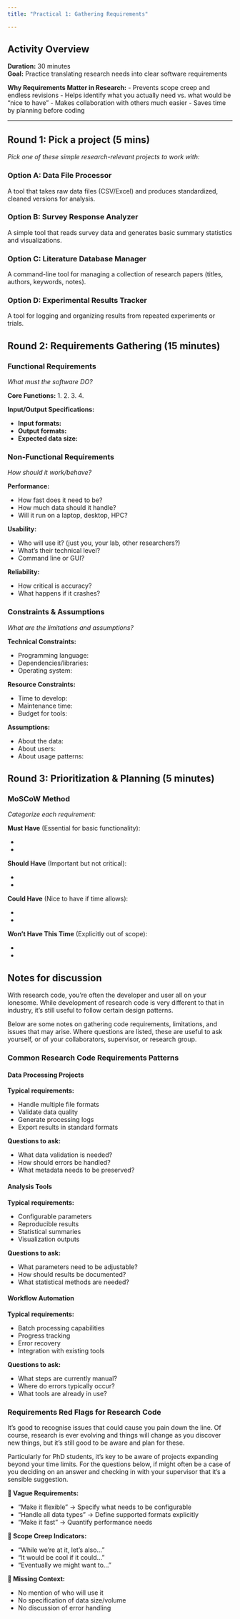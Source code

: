 ```yaml
---
title: "Practical 1: Gathering Requirements"

---
```


## Activity Overview

**Duration:** 30 minutes  
**Goal:** Practice translating research needs into clear software requirements

**Why Requirements Matter in Research:**
- Prevents scope creep and endless revisions
- Helps identify what you actually need vs. what would be "nice to have"
- Makes collaboration with others much easier
- Saves time by planning before coding

---

## Round 1: Pick a project (5 mins)

*Pick one of these simple research-relevant projects to work with:*

### Option A: Data File Processor
A tool that takes raw data files (CSV/Excel) and produces standardized, cleaned versions for analysis.

### Option B: Survey Response Analyzer  
A simple tool that reads survey data and generates basic summary statistics and visualizations.

### Option C: Literature Database Manager
A command-line tool for managing a collection of research papers (titles, authors, keywords, notes).

### Option D: Experimental Results Tracker
A tool for logging and organizing results from repeated experiments or trials.

## Round 2: Requirements Gathering (15 minutes)

### Functional Requirements

*What must the software DO?*

**Core Functions:**
1. 
2. 
3. 
4. 

**Input/Output Specifications:**

- **Input formats:** 
- **Output formats:** 
- **Expected data size:** 

### Non-Functional Requirements

*How should it work/behave?*

**Performance:**

- How fast does it need to be? 
- How much data should it handle?
- Will it run on a laptop, desktop, HPC?

**Usability:**

- Who will use it? (just you, your lab, other researchers?)
- What's their technical level? 
- Command line or GUI? 

**Reliability:**

- How critical is accuracy? 
- What happens if it crashes?


### Constraints & Assumptions

*What are the limitations and assumptions?*

**Technical Constraints:**

- Programming language: 
- Dependencies/libraries: 
- Operating system: 

**Resource Constraints:**

- Time to develop: 
- Maintenance time: 
- Budget for tools: 

**Assumptions:**

- About the data: 
- About users: 
- About usage patterns: 

## Round 3: Prioritization & Planning (5 minutes)

### MoSCoW Method

*Categorize each requirement:*

**Must Have** (Essential for basic functionality):

- 
- 

**Should Have** (Important but not critical):

- 
- 

**Could Have** (Nice to have if time allows):

- 
- 

**Won't Have This Time** (Explicitly out of scope):

- 
- 

## Notes for discussion

With research code, you're often the developer and user all on your lonesome. While development of research code is very different to that in industry, it's still useful to follow certain design patterns.

Below are some notes on gathering code requirements, limitations, and issues that may arise. Where questions are listed, these are useful to ask yourself, or of your collaborators, supervisor, or research group.

### Common Research Code Requirements Patterns

#### Data Processing Projects

**Typical requirements:**

- Handle multiple file formats
- Validate data quality
- Generate processing logs
- Export results in standard formats

**Questions to ask:**

- What data validation is needed?
- How should errors be handled?
- What metadata needs to be preserved?

#### Analysis Tools

**Typical requirements:**

- Configurable parameters
- Reproducible results
- Statistical summaries
- Visualization outputs

**Questions to ask:**

- What parameters need to be adjustable?
- How should results be documented?
- What statistical methods are needed?

#### Workflow Automation

**Typical requirements:**

- Batch processing capabilities
- Progress tracking
- Error recovery
- Integration with existing tools

**Questions to ask:**

- What steps are currently manual?
- Where do errors typically occur?
- What tools are already in use?


### Requirements Red Flags for Research Code

It's good to recognise issues that could cause you pain down the line. Of course, research is ever evolving and things will change as you discover new things, but it's still good to be aware and plan for these.

Particularly for PhD students, it's key to be aware of projects expanding beyond your time limits. For the questions below, if might often be a case of you deciding on an answer and checking in with your supervisor that it's a sensible suggestion.

**🚩 Vague Requirements:**

- "Make it flexible" → Specify what needs to be configurable
- "Handle all data types" → Define supported formats explicitly
- "Make it fast" → Quantify performance needs

**🚩 Scope Creep Indicators:**

- "While we're at it, let's also..."
- "It would be cool if it could..."
- "Eventually we might want to..."

**🚩 Missing Context:**

- No mention of who will use it
- No specification of data size/volume
- No discussion of error handling
